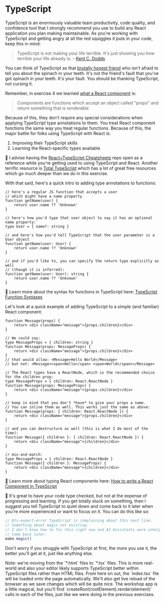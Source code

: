 # TypeScript

TypeScript is an enormously valuable team productivity, code quality, and
confidence tool that I strongly recommend you use to build any React application
you plan making maintainable. As you're working with TypeScript and getting
angry at all the red squiggles it puts in your code, keep this in mind:

> TypeScript is not making your life terrible. It's just showing you how
> terrible your life already is. – [Kent C. Dodds](https://twitter.com/kentcdodds/status/1763606063394496633)

You can think of TypeScript as that
[brutally honest friend](https://twitter.com/kentcdodds/status/1715562350835855396)
who isn't afraid to tell you about the spinach in your teeth. It's not the
friend's fault that you've got spinach in your teeth. It's your fault. You
should be thanking TypeScript, not cursing it.

Remember, in exercise 4 we learned
[what a React component](https://twitter.com/kentcdodds/status/1763606427028136131)
is:

> Components are functions which accept an object called "props" and return
> something that is renderable

Because of this, they don't require any special considerations when applying
TypeScript type annotations to them. You treat React component functions the
same way you treat regular functions. Because of this, the major battle for
folks using TypeScript with React is:

1. Improving their TypeScript skills
2. Learning the React-specific types available

📜 I advise having the
[React+TypeScript Cheatsheets](https://github.com/typescript-cheatsheets/react)
repo open as a reference while you're getting used to using TypeScript and
React. Another terrific resource is
[Total TypeScript](https://www.totaltypescript.com/) which has a lot of great
free resources which go much deeper than we do in this exercise.

With that said, here's a quick intro to adding type annotations to functions:

```tsx
// here's a regular JS function that accepts a user
// which might have a name property
function getName(user) {
	return user.name ?? 'Unknown'
}

// here's how you'd type that user object to say it has an optional name property:
type User = { name?: string }

// and here's how you'd tell TypeScript that the user parameter is a User object
function getName(user: User) {
	return user.name ?? 'Unknown'
}

// and if you'd like to, you can specify the return type explicitly as well
// (though it is inferred):
function getName(user: User): string {
	return user.name ?? 'Unknown'
}
```

📜 Learn more about the syntax for functions in TypeScript here:
[TypeScript Function Syntaxes](https://kentcdodds.com/blog/typescript-function-syntaxes)

Let's look at a quick example of adding TypeScript to a simple (and familiar)
React component:

```tsx
function Message(props) {
	return <div className="message">{props.children}</div>
}

// We could say:
type MessageProps = { children: string }
function Message(props: MessageProps) {
	return <div className="message">{props.children}</div>
}
// that would allow: <Message>Hello World</Message>
// but not: <Message><span>Hello</span> <span>World</span></Message>

// The React types have a ReactNode, which is the recommended choice for the children prop:
type MessageProps = { children: React.ReactNode }
function Message(props: MessageProps) {
	return <div className="message">{props.children}</div>
}

// keep in mind that you don't *have* to give your props a name.
// You can inline them as well. This works just the same as above:
function Message(props: { children: React.ReactNode }) {
	return <div className="message">{props.children}</div>
}

// and you can destructure as well (this is what I do most of the time):
function Message({ children }: { children: React.ReactNode }) {
	return <div className="message">{children}</div>
}

// mix-and-match:
type MessageProps = { children: React.ReactNode }
function Message({ children }: MessageProps) {
	return <div className="message">{children}</div>
}
```

📜 Learn more about typing React components here:
[How to write a React Component in TypeScript](https://kentcdodds.com/blog/how-to-write-a-react-component-in-typescript)

🦉 It's great to have your code type checked, but not at the expense of
progressing and learning. If you get totally stuck on something, then I suggest
you tell TypeScript to quiet down and come back to it later when you're more
experienced or want to focus on it. You can do this like so:

```typescript
// @ts-expect-error TypeScript is complaining about this next line.
// Something about magic not existing.
// I don't know how to fix this right now and AI Assistants were unhelpful...
// Come back later.
make.magic()
```

Don't worry if you struggle with TypeScript at first, the more you use it, the
better you'll get at it, just like anything else.

<callout-info>
	Note: we're moving from the `*.html` files to `*.tsx` files. This is more
	real-world and also your editor likely supports TypeScript better within
	TypeScript files rather than HTML files. From here on out, the `index.tsx`
	file will be loaded onto the page automatically. We'll also get live reload of
	the browser as we save changes which will be quite nice. The workshop app is a
	little magical, but you'll find `createRoot(rootElement).render(element)`
	calls in each of the files, just like we were doing in the previous exercises.
</callout-info>

